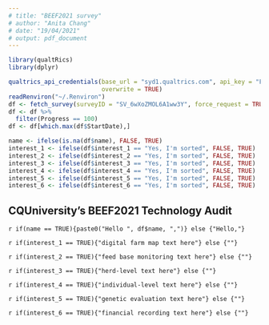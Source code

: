 ```yaml
---
# title: "BEEF2021 survey"
# author: "Anita Chang"
# date: "19/04/2021"
# output: pdf_document
---
```


```r
library(qualtRics)
library(dplyr)

qualtrics_api_credentials(base_url = "syd1.qualtrics.com", api_key = "F3hJKXRfDwka2FJV3sqqDGCNZuqm46sJC6dVKCgE", install = TRUE,
                          overwrite = TRUE)
readRenviron("~/.Renviron")
df <- fetch_survey(surveyID = "SV_6wXoZMOL6A1ww3Y", force_request = TRUE)
df <- df %>%
  filter(Progress == 100)
df <- df[which.max(df$StartDate),]

name <- ifelse(is.na(df$name), FALSE, TRUE)
interest_1 <- ifelse(df$interest_1 == "Yes, I'm sorted", FALSE, TRUE)
interest_2 <- ifelse(df$interest_2 == "Yes, I'm sorted", FALSE, TRUE)
interest_3 <- ifelse(df$interest_3 == "Yes, I'm sorted", FALSE, TRUE)
interest_4 <- ifelse(df$interest_4 == "Yes, I'm sorted", FALSE, TRUE)
interest_5 <- ifelse(df$interest_5 == "Yes, I'm sorted", FALSE, TRUE)
interest_6 <- ifelse(df$interest_6 == "Yes, I'm sorted", FALSE, TRUE)
```

## CQUniversity's BEEF2021 Technology Audit

`r if(name == TRUE){paste0("Hello ", df$name, ",")} else {"Hello,"}`

`r if(interest_1 == TRUE){"digital farm map text here"} else {""}`

`r if(interest_2 == TRUE){"feed base monitoring text here"} else {""}`

`r if(interest_3 == TRUE){"herd-level text here"} else {""}`

`r if(interest_4 == TRUE){"individual-level text here"} else {""}`

`r if(interest_5 == TRUE){"genetic evaluation text here"} else {""}`

`r if(interest_6 == TRUE){"financial recording text here"} else {""}`